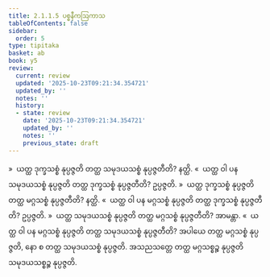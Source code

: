 ```yaml
---
title: 2.1.1.5 ပစ္စနီကဩကာသ
tableOfContents: false
sidebar:
  order: 5
type: tipitaka
basket: ab
book: y5
review:
  current: review
  updated: '2025-10-23T09:21:34.354721'
  updated_by: ''
  notes: ''
  history:
  - state: review
    date: '2025-10-23T09:21:34.354721'
    updated_by: ''
    notes: ''
    previous_state: draft
---
```



<ReviewStatus review={frontmatter.review} showDetails={true} />

<HypothesisAnnotation frontmatter={frontmatter} />

<DynamicBreadcrumb />

<Division number="34" book="y5" e="ch" v="33" p="214">

<Paragraph number="251" book="y5">
»  ယတ္ထ ဒုက္ခသစ္စံ နုပ္ပဇ္ဇတိ တတ္ထ သမုဒယသစ္စံ နုပ္ပဇ္ဇတီတိ? နတ္ထိ.
</Paragraph>

<Paragraph number="252" book="y5">
«  ယတ္ထ ဝါ ပန သမုဒယသစ္စံ နုပ္ပဇ္ဇတိ တတ္ထ ဒုက္ခသစ္စံ နုပ္ပဇ္ဇတီတိ? ဥပ္ပဇ္ဇတိ.
</Paragraph>

<Paragraph number="253" book="y5">
»  ယတ္ထ ဒုက္ခသစ္စံ နုပ္ပဇ္ဇတိ တတ္ထ မဂ္ဂသစ္စံ နုပ္ပဇ္ဇတီတိ? နတ္ထိ.
</Paragraph>

<Paragraph number="254" book="y5">
«  ယတ္ထ ဝါ ပန မဂ္ဂသစ္စံ နုပ္ပဇ္ဇတိ တတ္ထ ဒုက္ခသစ္စံ နုပ္ပဇ္ဇတီတိ? ဥပ္ပဇ္ဇတိ.
</Paragraph>

</Division>
<Division number="35" book="y5" e="ch" v="33" p="215">

<Paragraph number="255" book="y5">
»  ယတ္ထ သမုဒယသစ္စံ နုပ္ပဇ္ဇတိ တတ္ထ မဂ္ဂသစ္စံ နုပ္ပဇ္ဇတီတိ? အာမန္တာ.
</Paragraph>

<Paragraph number="256" book="y5">
«  ယတ္ထ ဝါ ပန မဂ္ဂသစ္စံ နုပ္ပဇ္ဇတိ တတ္ထ သမုဒယသစ္စံ နုပ္ပဇ္ဇတီတိ?
</Paragraph>

<Paragraph number="257" book="y5">
အပါယေ တတ္ထ မဂ္ဂသစ္စံ နုပ္ပဇ္ဇတိ, နော စ တတ္ထ သမုဒယသစ္စံ နုပ္ပဇ္ဇတိ. အသညသတ္တေ တတ္ထ မဂ္ဂသစ္စဉ္စ နုပ္ပဇ္ဇတိ သမုဒယသစ္စဉ္စ နုပ္ပဇ္ဇတိ.
</Paragraph>
</Division>